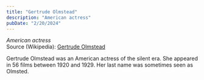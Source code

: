 ```yaml
---
title: "Gertrude Olmstead"
description: "American actress"
pubDate: "2/20/2024"
---
```


*American actress*  
Source (Wikipedia): [Gertrude Olmstead][1]

Gertrude Olmstead was an American actress of the silent era. She appeared in 56 films between 1920 and 1929. Her last name was sometimes seen as Olmsted.

[1]: https://en.wikipedia.org/wiki/Gertrude_Olmstead
